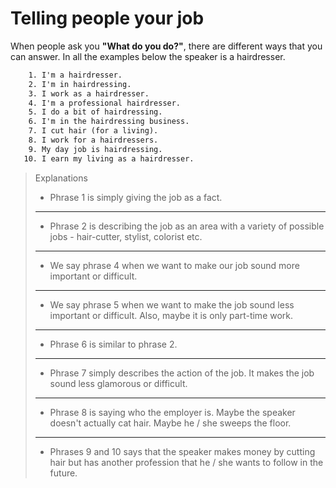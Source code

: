 # Telling people your job

When people ask you **"What do you do?"**, there are different ways that you can answer. In all the examples below the speaker is a hairdresser.

```txt
    1. I'm a hairdresser.
    2. I'm in hairdressing.
    3. I work as a hairdresser.
    4. I'm a professional hairdresser.
    5. I do a bit of hairdressing.
    6. I'm in the hairdressing business.
    7. I cut hair (for a living).
    8. I work for a hairdressers.
    9. My day job is hairdressing.
   10. I earn my living as a hairdresser.
```

> Explanations
>
> - Phrase 1 is simply giving the job as a fact.
>
> ---
>
> - Phrase 2 is describing the job as an area with a variety of possible jobs - hair-cutter, stylist, colorist etc.
>
> ---
>
> - We say phrase 4 when we want to make our job sound more important or difficult.
>
> ---
>
> - We say phrase 5 when we want to make the job sound less important or difficult. Also, maybe it is only part-time work.
>
> ---
>
> - Phrase 6 is similar to phrase 2.
>
> ---
>
> - Phrase 7 simply describes the action of the job. It makes the job sound less glamorous or difficult.
>
> ---
>
> - Phrase 8 is saying who the employer is. Maybe the speaker doesn't actually cat hair. Maybe he / she sweeps the floor.
>
> ---
>
> - Phrases 9 and 10 says that the speaker makes money by cutting hair but has another profession that he / she wants to follow in the future.
